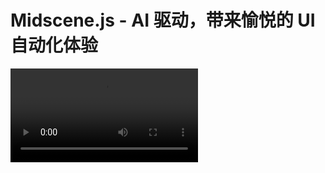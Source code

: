 # Midscene.js - AI 驱动，带来愉悦的 UI 自动化体验

<video src="https://lf3-static.bytednsdoc.com/obj/eden-cn/ozpmyhn_lm_hymuPild/ljhwZthlaukjlkulzlp/midscene/Midscene.mp4" controls/>

## 通过 AI 执行交互、提取数据和断言

Midscene 提供了三种关键方法：交互（`.ai`, `.aiAction`), 提取 (`.aiQuery`), 断言 (`.aiAssert`)。

* 交互 - 用 `.ai` 方法描述步骤并执行交互
* 提取 - 用 `.aiQuery` 从 UI 中“理解”并提取数据，返回值是 JSON 格式，你可以尽情描述想要的数据结构
* 断言 - 用 `.aiAssert` 来执行断言

## 从 Chrome 插件开始快速体验

通过使用 Midscene.js Chrome 插件，你可以快速在任意网页上体验 Midscene 的主要功能，而无需编写任何代码。

点击 [这里](https://chromewebstore.google.com/detail/midscene/gbldofcpkknbggpkmbdaefngejllnief) 从 Chrome Web Store 安装 Midscene 插件。

请参照文档 [通过 Chrome 插件快速体验](./quick-experience) 进行安装和配置。

## 多种代码集成形式

维护 Midscene 自动化脚本是一种全新的编码体验。例如，在网页上搜索耳机，你可以这样做：

```typescript
// 👀 输入关键字，执行搜索
await ai('在搜索框输入 "Headphones" ，敲回车');

// 👀 找到列表里耳机相关的信息
const items = await aiQuery(
  '{itemTitle: string, price: Number}[], 找到列表里的商品标题和价格'
);

console.log("headphones in stock", items);
```

有多种形式可以将 Midscene 集成到代码项目中：

* [使用 YAML 格式的自动化脚本](./automate-with-scripts-in-yaml)，如果你更喜欢写 YAML 文件而不是 Javascript 代码
* [使用 Chrome 插件的桥接模式](./bridge-mode-by-chrome-extension)，用它来通过脚本控制桌面 Chrome
* [与 Puppeteer 集成](./integrate-with-puppeteer)
* [与 Playwright 集成](./integrate-with-playwright)

## 可视化报告

Midscene 希望让自动化脚本变得更稳定、更易于调试，因此我们提供了一个可视化报告。通过这个报告，你可以回顾动画回放，并查看每个步骤的详细信息。

此外，Midscene 报告里还集成了一个 Playground，用以在报告中重新运行 Prompt 并进行调优。

<p align="center">
  <img src="/report.gif" alt="visualized report" loading="lazy" />
</p>

## 自定义模型

Midscene 同时支持通用 LLM 和开源模型。你可以使用通用的 LLM 模型，如 `gpt-4o`，它在大多数场景都表现很好。

你也可以使用开源模型 `UI-TARS`，它是一个基于 VLM 架构的端到端 GUI 代理模型。你可以将它部署到你自己的服务器上，以提高性能和数据隐私。

更多详情请参考 [选择 AI 模型](./choose-a-model)。

## 与其他工具比较

业界的 UI 自动化工具层出不穷，每个 Demo 都看起来很科幻。Midscene.js 有什么特别之处？

* 调试体验：你很快就会发现，调试和维护自动化脚本才是真正的痛点。无论模型多么强大，你仍然需要调试过程以确保其保持长期稳定。Midscene.js 提供了可视化报告、内置的 Playground 和 Chrome 插件，以调试整个运行过程。这是大多数开发者真正需要的特性，我们也在持续努力改进调试体验。

* 开源、免费、部署灵活：Midscene.js 是一个开源项目。它与云服务和模型提供商解耦，你可以选择公共或私有部署。总会有一个适合你的计划。

* 与 Javascript 集成：你可以永远相信 Javascript 😎

## 直连模型端，无需三方服务

Midscene 运行在用户的自有环境中，所有从页面收集的数据会依照用户的配置，直接传送到 OpenAI 或指定的自定义模型。因此，任何第三方平台均无法获取这些数据。

更多详情请参考 [数据隐私](./data-privacy)。

## 关注我们

* [GitHub - 请给我们点个 star](https://github.com/web-infra-dev/midscene)
* [Twitter](https://x.com/midscene_ai)
* [Discord](https://discord.gg/2JyBHxszE4)
* [飞书交流群](https://applink.larkoffice.com/client/chat/chatter/add_by_link?link_token=291q2b25-e913-411a-8c51-191e59aab14d)
